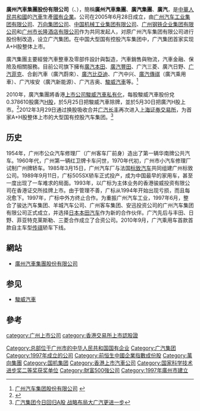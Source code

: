 {{Infobox_Company
| company_name = 广汽集团<br><font size=2>GAC Group
| company_logo = 
| company_type = [[国有企业|国有企业]]、[[上市公司|上市公司]]
| company_slogan = 至精·志广
| foundation = 1997年
| location = {{PRC}}[[广东省|广东省]][[广州市|广州市]][[越秀区|越秀区]]<br />[[东风路_(广州)|东风中路]]448-458号成悦大厦23楼
| industry = [[汽车|汽车制造业]]
| key_people = [[董事長|董事長]]：[[曾庆洪|曾庆洪]]<BR>原[[董事長|董事長]]：张房有
| sales = 
| profit = 
| asset = 
| market_value = 
| num_employees = 
| revenue = 
| products = 汽车及配套产品的研发、制造、销售和相关服务
| homepage = http://www.gac.com.cn
| name_en = Guangzhou Automobile Group Co., Ltd.
| traded_as = {{hkex|2238}}<br />{{sse|601238}}
| native_name = 广州汽车集团股份有限公司
}}

'''廣州汽車集團股份有限公司'''（{{hkex|2238}}、{{sse|601238}}），簡稱'''廣州汽車集團'''、'''廣汽集團'''、'''廣汽'''，是[[中華人民共和國|中華人民共和國]]的[[汽車|汽車]]生產[[國有企業|國有企業]]。公司在2005年6月28日成立，由[[广州汽车工业集团有限公司|广州汽车工业集团有限公司]]、[[万向集团公司|万向集团公司]]、[[中国机械工业集团有限公司|中国机械工业集团有限公司]]、[[广州钢铁企业集团有限公司|广州钢铁企业集团有限公司]]和[[广州市长隆酒店有限公司|广州市长隆酒店有限公司]]作为共同发起人，对原广州汽车集团有限公司进行股份制改造，设立广汽集团。在中国大型国有控股汽车集团中，广汽集团首家实现A+H股整体上市。

廣汽集團主要經營汽車整車及零部件設計與製造，汽車銷售與物流，汽車金融、保險及相關服務。目前公司旗下擁有[[廣汽本田汽車|廣汽本田]]、[[廣汽豐田汽車|廣汽豐田]]、广汽三菱、廣汽日野、[[廣汽菲亞特克萊斯勒|广汽菲克]]、合創汽車（廣汽蔚來）、[[廣汽比亞迪|廣汽比亞迪]]、广汽中兴、[[傳祺|廣汽傳祺]]（廣汽乘用車）、广汽埃安（廣汽新能源）、广汽吉奥、[[駿威汽車|駿威汽車]]等。<ref>[http://www.gaig.com.cn/aboutus/enterprise_main.jsp?catid=28%7C34&id=591 广州汽车集团股份有限公司] {{webarchive|url=https://web.archive.org/web/20101204072900/http://www.gaig.com.cn/aboutus/enterprise_main.jsp?catid=28%7C34&id=591 |date=2010-12-04 }}</ref>

2010年，廣汽集團將香港[[上市公司|上市公司]][[駿威汽車|駿威汽車]][[私有化|私有化]]，每股駿威汽車股份兌0.378610股廣汽[[H股|H股]]，於5月25日把駿威汽車除牌，並於5月30日把廣汽H股上市。<ref>{{Cite web |url=http://hk.jrj.com.cn/2010/05/2015567500993.shtml |title=全面收編駿威 廣汽上市疾進 |accessdate=2016-05-18 |archive-date=2017-01-14 |archive-url=https://web.archive.org/web/20170114060500/http://hk.jrj.com.cn/2010/05/2015567500993.shtml |dead-url=no }}</ref>2012年3月29日通过换股吸收合并[[广汽长丰|广汽长丰]]再次进入[[上海证券交易所|上海证券交易所]]，为首家A+H股整体上市的大型国有控股汽车集团。<ref>[http://www.gagc.com.cn/2009/public/pop.jsp?catid=676&id=3867 广汽集团今日回归A股 战略布局大广汽更进一步]{{dead link|date=2018年2月 |bot=InternetArchiveBot |fix-attempted=yes }}</ref>

== 历史 ==
1954年，广州市公众汽车修理厂（广州客车厂前身）造出了第一辆华南牌公共汽车。1960年代，广州第一辆红卫牌卡车问世，1970年代初，广州市小汽车修理厂试制广州牌轿车。1985年3月15日，广州汽车厂与法国[[标致汽车|标致汽车]]共同组建广州标致公司。1989年9月11日，广标505SX轿车正式投产，成为中国最早的家用车，甚至一度出现了一车难求的局面。1993年，以广标为主体业务的香港骏威投资有限公司在香港证交所挂牌上市。由于管理不善，广标从1994年开始出现亏损，而且每况愈下。1997年，广标中外方终止合作。为重振广州汽车工业，1997年6月，整合了骏达汽车集团、羊城汽车公司、广州客车集团、安迅投资公司的广州汽车集团有限公司正式成立，并选择[[日本|日本]][[本田汽车|本田汽车]]作为新的合作伙伴。广汽先后与丰田、日野、菲亚特克莱斯勒、三菱合作成立了合资公司。2010年9月，广汽乘用车首款首款自主车型[[传祺|传祺]]轿车下线。

==網站==
*[http://www.gagc.com.cn/ 廣州汽車集團股份有限公司] {{Wayback|url=http://www.gagc.com.cn/ |date=20100918103931 }}

==参见==
*[[駿威汽車|駿威汽車]]

==參考==
{{reflist|2}}

{{GAC Group}}
{{中国汽车制造业}}
{{廣州市企}}
{{CSI-300}}
{{萬向集團}}

[[Category:总部位于广州市的中华人民共和国国有企业|Category:总部位于广州市的中华人民共和国国有企业]]
[[category:广州上市公司|category:广州上市公司]]
[[category:香港交易所上市認股證|category:香港交易所上市認股證]]
[[Category:广汽集团|Category:广汽集团]]
[[Category:1997年成立的公司|Category:1997年成立的公司]]
[[Category:前恒生中國企業指數成份股|Category:前恒生中國企業指數成份股]]
[[Category:萬向集團|Category:萬向集團]]
[[Category:国机集团|Category:国机集团]]
[[Category:香港上市汽車公司|Category:香港上市汽車公司]]
[[Category:国家科学技术进步奖二等奖获奖单位|Category:国家科学技术进步奖二等奖获奖单位]]
[[Category:財富500強公司|Category:財富500強公司]]
[[Category:1997年廣州市建立|Category:1997年廣州市建立]]